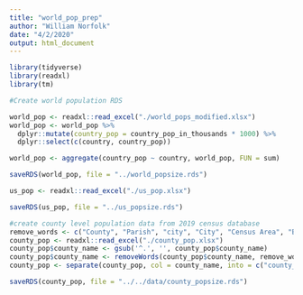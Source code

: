 ```yaml
---
title: "world_pop_prep"
author: "William Norfolk"
date: "4/2/2020"
output: html_document
---
```


```r

library(tidyverse)
library(readxl)
library(tm)

```

```r
#Create world population RDS

world_pop <- readxl::read_excel("./world_pops_modified.xlsx")
world_pop <- world_pop %>% 
  dplyr::mutate(country_pop = country_pop_in_thousands * 1000) %>%
  dplyr::select(c(country, country_pop))

```

```r
world_pop <- aggregate(country_pop ~ country, world_pop, FUN = sum)
```

```r
saveRDS(world_pop, file = "../world_popsize.rds")
```

```r
us_pop <- readxl::read_excel("./us_pop.xlsx")
```

```r
saveRDS(us_pop, file = "../us_popsize.rds")
```

```r
#create county level population data from 2019 census database
remove_words <- c("County", "Parish", "city", "City", "Census Area", "Borough", "Municipality")
county_pop <- readxl::read_excel("./county_pop.xlsx")
county_pop$county_name <- gsub('^.', '', county_pop$county_name)
county_pop$county_name <- removeWords(county_pop$county_name, remove_words)
county_pop <- separate(county_pop, col = county_name, into = c("county_name","Location"), sep = " , ")

saveRDS(county_pop, file = "../../data/county_popsize.rds")
```

```r
```



